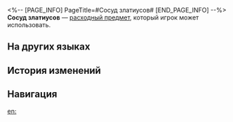 <%-- [PAGE_INFO]
PageTitle=#Сосуд златиусов#
[END_PAGE_INFO] --%>
{{Расходный предмет Инфобокс
|id          = 408438
|Изображения = Предмет Сосуд златиусов.png
|Тип         = Расходные предметы силы атаки
|Редкость    = 2
|Эффект      = Повышает урон всех союзников на 10% и дополнительно повышает урон навыка духа памяти на 10% в следующем бою.
|Описание    = Традиционный сосуд Амфореуса. На нём изображены героические сцены со златиусами прошлого. Горлышко и основание украшены геометрическими узорами. Такой сосуд можно использовать как для хранения воды, так и для проведения ритуала.
|Рецепт      = 
|Источник1   = [[Сокровище времени]]
|Источник2   = 
|Источник3   = 
}}
{{Описание|''«Мы используем их для воды, для подношений и для рассказов неоконченных историй».''}}
'''Сосуд златиусов''' — [[расходный предмет]], который игрок может использовать.

==На других языках==
{{На других языках
|en   = Chrysos Heir Dolium
|zhs  = 黄金裔陶罐
|zht  = 黃金裔陶罐
|ja   = 黄金裔の壺
|ko   = 황금의 후예 질항아리
|es   = Vasija de los Herederos de Crisos
|fr   = Dolium des Héritiers chryséens
|ru   = Сосуд златиусов
|th   = เครื่องปั้นดินเผาผู้สืบสายโลหิตทอง
|vi   = Bình Gốm Hậu Duệ Chrysos
|de   = Dolium der Erben von Chrysos
|id   = Chrysos Heir Dolium
|pt   = Dólium dos Herdeiros de Chrysos
}}

==История изменений==
{{История изменений|3.5}}

==Навигация==
{{Расходные предметы Навбокс}}

[[en:]]
